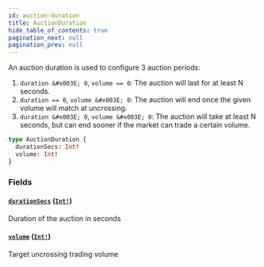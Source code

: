 ```yaml
---
id: auction-duration
title: AuctionDuration
hide_table_of_contents: true
pagination_next: null
pagination_prev: null
---
```



An auction duration is used to configure 3 auction periods:
1. `duration &#x003E; 0`, `volume == 0`:
The auction will last for at least N seconds.
2. `duration == 0`, `volume &#x003E; 0`:
The auction will end once the given volume will match at uncrossing.
3. `duration &#x003E; 0`, `volume &#x003E; 0`:
The auction will take at least N seconds, but can end sooner if the market can trade a certain volume.

```graphql
type AuctionDuration {
  durationSecs: Int!
  volume: Int!
}
```


### Fields

#### [`durationSecs`](#) ([`Int!`](/docs/testnet/graphql/scalars/int))

Duration of the auction in seconds


#### [`volume`](#) ([`Int!`](/docs/testnet/graphql/scalars/int))

Target uncrossing trading volume




